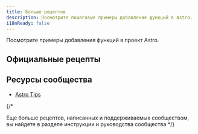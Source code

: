 ```yaml
---
title: Больше рецептов
description: Посмотрите пошаговые примеры добавления функций в Astro.
i18nReady: false
---
```



Посмотрите примеры добавления функций в проект Astro.


## Официальные рецепты

<RecipesNav />

## Ресурсы сообщества

- [Astro Tips](https://astro-tips.dev)

{/*


<ReadMore> Еще больше рецептов, написанных и поддерживаемых сообществом, вы найдете в разделе инструкции и руководства сообщества</ReadMore>
*/}